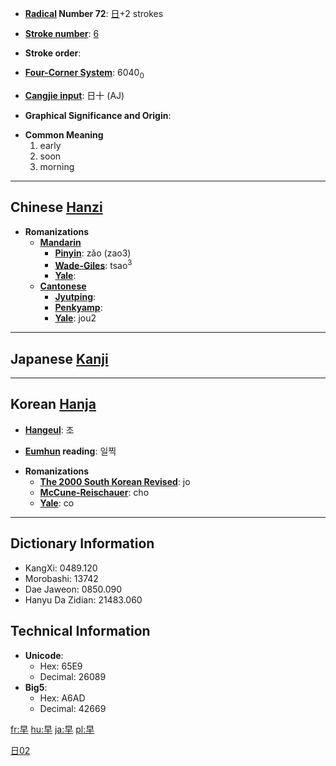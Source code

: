 * '''[[Wiktionary:Chinese radical index| Radical]] Number 72''': [[Wiktionary:Chinese radical index 日|日]]+2 strokes

* '''[[Wiktionary:Chinese total strokes index|Stroke number]]''': [[Wiktionary:Chinese total strokes index 6|6]]

* '''Stroke order''': 

* '''[[Wiktionary:Chinese four corner index|Four-Corner System]]''': 6040<sub>0</sub>

* '''[[Wiktionary:Chinese Cangjie index|Cangjie input]]''': 日十 (AJ)

* '''Graphical Significance and Origin''': 

* '''Common Meaning'''
*#early
*# soon
*# morning


----

== Chinese [[Hanzi]] ==

* '''Romanizations'''
** '''[[Mandarin]]'''
*** '''[[Pinyin]]''': zǎo (zao3)
*** '''[[Wade-Giles]]''': tsao<sup>3</sup>
*** '''[[Yale]]''': 
** '''[[Cantonese]]'''
*** '''[[Jyutping]]''':
*** '''[[Penkyamp]]''': 
*** '''[[Yale]]''': jou2


----

== Japanese [[Kanji]] ==
[[Category:Grade 1 kanji|日02]]
{{kanji
|[[そう]] (sō), [[さつ]] (satsu)
|[[はやい]] (hayai), [[はや]] (haya), [[さ]] (sa)
|rs=日02}}

----

== Korean [[Hanja]] ==

* '''[[Hangeul]]''': 조

* '''[[Eumhun]] reading''': 일찍

* '''Romanizations'''
** '''[[The 2000 South Korean Revised Romanization|The 2000 South Korean Revised]]''': jo
** '''[[McCune-Reischauer]]''': cho
** '''[[Yale]]''': co

----

== Dictionary Information ==

* KangXi: 0489.120
* Morobashi: 13742
* Dae Jaweon: 0850.090
* Hanyu Da Zidian: 21483.060

== Technical Information ==

* '''Unicode''':
** Hex: 65E9
** Decimal: 26089
* '''Big5''':
** Hex: A6AD
** Decimal: 42669



[[fr:早]]
[[hu:早]]
[[ja:早]]
[[pl:早]]